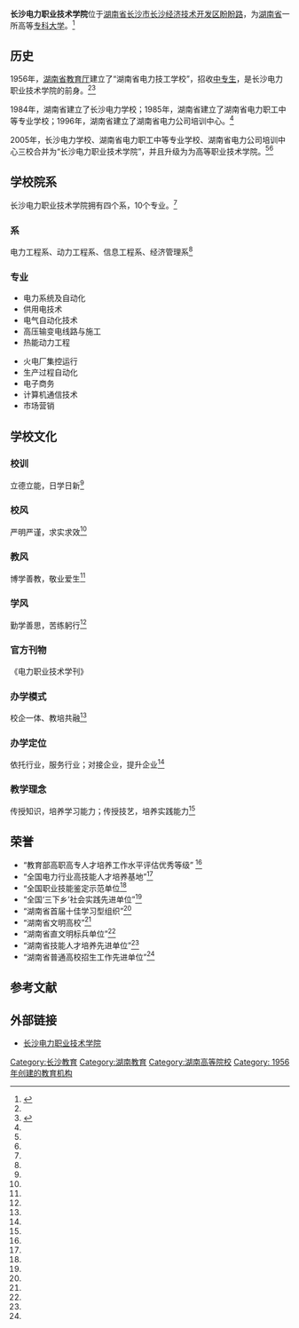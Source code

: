 {{coord|28.218746|N|113.108561|E|format=dms|region:CN_type:edu|display=title}}
{{高校
|名称            = 长沙电力职业技术学院
|外文名          = 
|图像            = <!-- [[Image:|250px]]-->
|图像说明        = 校徽
|校训            = 立德立能，日学日新
|建校            = 1956年
|闭校            = 
|校庆日          = 
|类型            = [[公立大学|公立大学]] 
|书记            = 皮洪琴
|校长            = 
|院长            = 皮洪琴<!-- 大专为院长 -->
|教师            = 288人
|职工            = 
|学生            = 3298人
|地址            ={{CHN}}[[湖南省|湖南省]][[长沙市|长沙市]][[长沙经济技术开发区|长沙经济技术开发区]][[盼盼路|盼盼路]]
|校园环境        = 市区 
|面积            = 460余亩
|老校名          = 
|体育项目        = 
|代表色          = <!--示例：[[紫色|紫色]]和[[金色|金色]] {{Color box|#232176}}{{Color box|#E2AF2D}} -->
|昵称            = 
|吉祥物          = 
|隶属            = [[国家电网|国家电网]][[湖南省电力公司|湖南省电力公司]]<br />[[湖南省教育厅|湖南省教育厅]]
|邮编            = 410131
|网站            = [http://www.cseptc.hn.sgcc.com.cn/templet/default/  长沙电力职业技术学院]
|标志            = <!-- [[Image:|225px]]-->
|脚注            = 
}}
'''长沙电力职业技术学院'''位于[[湖南省|湖南省]][[长沙市|长沙市]][[长沙经济技术开发区|长沙经济技术开发区]][[盼盼路|盼盼路]]，为[[湖南省|湖南省]]一所高等[[专科大学|专科大学]]。<ref name=" fhw">{{cite web |url=http://www.cseptc.hn.sgcc.com.cn/templet/default/ShowClassPage.jsp?id=xyjs |title=学院简介 |accessdate=2012年 |work= |publisher=长沙电力职业技术学院 |language=zh-cn |archive-url=https://web.archive.org/web/20120529011122/http://www.cseptc.hn.sgcc.com.cn/templet/default/ShowClassPage.jsp?id=xyjs |archive-date=2012-05-29 |dead-url=yes }}</ref>

== 历史 ==
1956年，[[湖南省教育厅|湖南省教育厅]]建立了“湖南省电力技工学校”，招收[[中专生|中专生]]，是长沙电力职业技术学院的前身。<ref name=" fhw" /><ref name="yg ">{{cite web |url=http://www.cseptc.hn.sgcc.com.cn/templet/default/ShowClassPage.jsp?id=lsyg&apn=1 |title=历史沿革 |accessdate=2012年 |work= |publisher=长沙电力职业技术学院 |language=zh-cn |archive-url=https://web.archive.org/web/20100724135120/http://www.cseptc.hn.sgcc.com.cn/templet/default/ShowClassPage.jsp?id=lsyg |archive-date=2010-07-24 |dead-url=yes }}</ref>

1984年，湖南省建立了长沙电力学校；1985年，湖南省建立了湖南省电力职工中等专业学校；1996年，湖南省建立了湖南省电力公司培训中心。<ref name="yg " />

2005年，长沙电力学校、湖南省电力职工中等专业学校、湖南省电力公司培训中心三校合并为“长沙电力职业技术学院”，并且升级为为高等职业技术学院。<ref name=" fhw" /><ref name="yg " />

== 学校院系 ==
长沙电力职业技术学院拥有四个系，10个专业。<ref name="yg " />

=== 系 ===
电力工程系、动力工程系、信息工程系、经济管理系<ref name="yg " />

=== 专业 ===
{{col-begin}}
{{col-2}}
*电力系统及自动化
*供用电技术
*电气自动化技术
*高压输变电线路与施工
*热能动力工程
{{col-2}}
*火电厂集控运行
*生产过程自动化
*电子商务
*计算机通信技术
*市场营销
{{col-end}}

== 学校文化 ==
=== 校训 ===
立德立能，日学日新<ref name=" fhw" />

=== 校风 ===
严明严谨，求实求效<ref name=" fhw" />

=== 教风 ===
博学善教，敬业爱生<ref name=" fhw" />

=== 学风 ===
勤学善思，苦练躬行<ref name=" fhw" />

=== 官方刊物 ===
《电力职业技术学刊》

=== 办学模式 ===
校企一体、教培共融<ref name=" fhw" />

=== 办学定位 ===
依托行业，服务行业；对接企业，提升企业<ref name=" fhw" />

=== 教学理念 ===
传授知识，培养学习能力；传授技艺，培养实践能力<ref name=" fhw" />

== 荣誉 ==
*“教育部高职高专人才培养工作水平评估优秀等级” <ref name=" fhw" />
*“全国电力行业高技能人才培养基地”<ref name=" fhw" />
*“全国职业技能鉴定示范单位<ref name=" fhw" />
*“全国‘三下乡’社会实践先进单位”<ref name=" fhw" />
*“湖南省首届十佳学习型组织”<ref name=" fhw" />
*“湖南省文明高校”<ref name=" fhw" />
*“湖南省直文明标兵单位”<ref name=" fhw" />
*“湖南省技能人才培养先进单位”<ref name=" fhw" />
*“湖南省普通高校招生工作先进单位”<ref name=" fhw" />

==参考文献==
<div class="references-small">
<references></references>
</div>

==外部链接==
* [https://web.archive.org/web/20120413202012/http://www.cseptc.hn.sgcc.com.cn/templet/default/  长沙电力职业技术学院]

{{湖南省高等院校}}

[[Category:长沙教育|Category:长沙教育]]
[[Category:湖南教育|Category:湖南教育]]
[[Category:湖南高等院校|Category:湖南高等院校]]
[[Category:_1956年创建的教育机构|Category: 1956年创建的教育机构]]